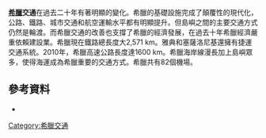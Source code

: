 {{expand|time=2016-02-22T09:43:34+00:00}}
{{no footnotes|time=2016-02-22T09:43:34+00:00}}
'''[[希臘|希臘]]交通'''在過去二十年有著明顯的變化。希臘的基礎設施完成了顛覆性的現代化，公路、鐵路、城市交通和航空運輸水平都有明顯提升。但島嶼之間的主要交通方式仍然是輪渡。而希臘交通的改善也支撐了希臘的經濟發展，在過去十年希臘經濟嚴重依賴建設業。希臘現在鐵路總長度大2,571 km。雅典和塞薩洛尼基還擁有捷運交通系統。2010年，希臘高速公路長度達1600 km。希臘海岸線漫長加上島嶼眾多，使得海運成為希臘重要的交通方式。希臘共有82個機場。

==參考資料==
*{{CIA World Factbook}}

{{歐洲題目|交通}}
[[Category:希臘交通|Category:希臘交通]]